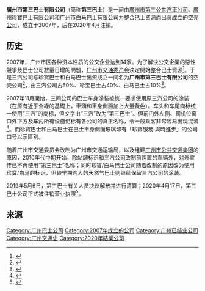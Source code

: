 {{Distinguish|廣州市第三公共汽車}}
{{Infobox Company
| name = 广州市第三巴士有限公司
| logo = File:Guangzhou No.3 Bus logo.jpg
| logo_caption = 
| company_type = 有限责任公司(外商投资企业投资)
| predecessor = 
| foundation = 2007年9月30日
| local_code_name= CN
| local_code = 91440101668136522E
| fate = 解散
| defunct = {{Start date and age|2020|04|17}}
| chairman = 刘永勤
| vice_chairman = 
| GM = 
| key_people = 
| location = {{CHN}}[[廣東省|廣東省]][[廣州市|廣州市]][[越秀區|越秀區]]环市东路488号东兴大厦西座5楼
| company_slogan = 
| industry = 公共电汽车客运、广告业
| major_shareholder = 廣州市第三公共汽車公司<br />廣州珍寶巴士有限公司<br />广州市白马巴士有限公司
| homepage = 
}}
'''廣州市第三巴士有限公司'''（简称'''第三巴士'''）是一间由[[廣州市第三公共汽車|廣州市第三公共汽車公司]]、[[廣州珍寶巴士|廣州珍寶巴士有限公司]]和[[广州市白马巴士|广州市白马巴士有限公司]]为整合巴士资源而出资成立的[[空壳公司|空壳公司]]，成立于2007年，后在2020年4月注销。

== 历史 ==
2007年，广州市区各种资本性质的公交企业达到14家。为了解決公交企業的惡性競爭及巴士公司數量日增的問題，[[广州市交通委员会|广州市交通委员会]]決定開始整合巴士資源<ref>{{Citation | url=http://www.chinabuses.com/myarticle/2009/0918/article_343.html | title=广州二汽并购公交民企事件观察 | publisher=中國客車網 | date=2009-09-18 | accessdate=2015-06-26 | archive-url=https://web.archive.org/web/20160306150858/http://www.chinabuses.com/myarticle/2009/0918/article_343.html | archive-date=2016-03-06 | dead-url=yes }}</ref>。于是三汽公司与珍寶巴士和白马巴士出资成立一间名为'''广州市第三巴士有限公司'''的空壳公司<ref>{{Citation|url=http://news.163.com/09/0910/17/5IS95JP1000120GR.html|title=广州二汽半年揽下三民营公交(组图)|publisher=网易|date=2009-09-10|access-date=2017-01-07|archive-url=https://web.archive.org/web/20180325232844/http://news.163.com/09/0910/17/5IS95JP1000120GR.html|archive-date=2018-03-25|dead-url=yes}}</ref>，由三汽公司占50%、珍宝巴士占40%、白马巴士占10%<ref>{{Citation|url=http://finance.sina.com.cn/chanjing/b/20071018/10304074177.shtml|title=公交大重组广州样本：资产关联公司就近整合|publisher=新浪财经|date=2007年10月18日|accessdate=2017年1月7日|archive-date=2019年8月1日|archive-url=https://web.archive.org/web/20190801103913/http://finance.sina.com.cn/chanjing/b/20071018/10304074177.shtml|dead-url=no}}</ref>。

2007年11月開始，三间公司的巴士车身涂装被统一要求使用原三汽公司的涂装（在原有近乎全綠的基礎上，車頭和車身側面加上大量黃色）。车头和车尾商标统一使用“三汽”的商标，但文字由“三汽”改为“第三巴士”。但前门外左侧、司机位窗口外下方及车内所有设施仍标有各公司的真正名称，令一般乘客非常容易出现混淆<ref>{{Citation | url=http://www.ycwb.com/ePaper/ycwb/html/2007-11/14/content_63911.htm | title=巴士换装 市民不识 | publisher=羊城晚报 | date=2007-11-14 | deadurl=yes | archiveurl=https://web.archive.org/web/20161220080018/http://www.ycwb.com/ePaper/ycwb/html/2007-11/14/content_63911.htm | archivedate=2016-12-20 }}</ref>。而珍寶巴士和白马巴士在巴士車身側面玻璃印有「珍寶服務 與時進步」的公司口号以示區別。

随着广州市交通委员会改制为广州市交通运输局，以及组建[[广州市公共交通集团|广州市公共交通集团]]的原因，2010年代中期开始，除站牌标识和三汽公司改制前购置的车辆外，对外宣传已不再使用“第三巴士”名称；同时珍寶/白马巴士公司随着改制的原因改为使用珍寶/白马的标识，但较早期购入的天然气巴士则继续保留三汽公司的涂装。

2019年5月6日，第三巴士有关人员决议解散并进行清算；2020年4月17日，第三巴士公司正式被注销营业执照<ref>{{Cite web|title=广州市第三巴士有限公司注销备案/公告|url=http://www.gsxt.gov.cn/corp-query-entprise-info-enliqdetail.html?liId=46aa54dd93d14600beaca416e2b69756&crenotId=&nodeNum=440000|accessdate=2020-05-05|date=2019-05-07|publisher=国家企业信用信息公示系统|archive-date=2021-04-08|archive-url=https://web.archive.org/web/20210408204552/http://www.gsxt.gov.cn/corp-query-entprise-info-enliqdetail.html?liId=46aa54dd93d14600beaca416e2b69756&crenotId=&nodeNum=440000|dead-url=yes}}</ref>。

== 来源 ==
{{reflist}}
{{广州巴士}}

[[Category:广州巴士公司|Category:广州巴士公司]]
[[Category:2007年成立的公司|Category:2007年成立的公司]]
[[Category:广州已结业公司|Category:广州已结业公司]]
[[Category:广州交通史|Category:广州交通史]]
[[Category:2020年結業公司|Category:2020年結業公司]]